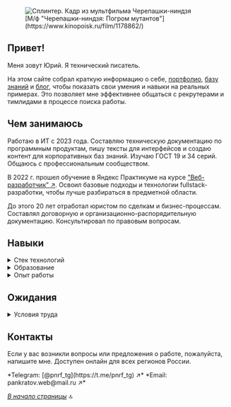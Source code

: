 
<a name="top-of-page"></a>

<figure style={{display: "flex", flexDirection: "column"}}>
	<img style={{margin: "0 auto", border: "1px solid rgb(128, 128, 128)", borderTopLeftRadius: "10px 10px", borderBottomLeftRadius: "10px 10px", borderTopRightRadius: "10px 10px", overflow: "hidden"}} src="https://github.com/pnrf/myrepo/blob/main/images/banner.png?raw=true" alt="Сплинтер. Кадр из мультфильма Черепашки-ниндзя" />
	<figcaption style={{margin: "0 0 0 auto", fontSize: "12px", fontStyle: "italic"}}>[М/ф "Черепашки-ниндзя: Погром мутантов"](https://www.kinopoisk.ru/film/1178862/) </figcaption>
</figure>

## Привет!

Меня зовут Юрий. Я технический писатель.

На этом сайте собрал краткую информацию о себе, [портфолио](./portfolio/), [базу знаний](./knowledge-base/) и [блог](./blog/), чтобы показать свои умения и навыки на реальных примерах. Это позволяет мне эффективнее общаться с рекрутерами и тимлидами в процессе поиска работы.
 
## Чем занимаюсь

Работаю в ИТ с 2023 года. Составляю техническую документацию по программным продуктам, пишу тексты для интерфейсов и создаю контент для корпоративных баз знаний. Изучаю ГОСТ 19 и 34 серий. Общаюсь с профессиональным сообществом.

В 2022 г. прошел обучение в Яндекс Практикуме на курсе ["Веб-разработчик" ↗](https://practicum.yandex.ru/web/). Освоил базовые подходы и технологии fullstack-разработки, чтобы лучше разбираться в предметной области.

До этого 20 лет отработал юристом по сделкам и бизнес-процессам. Составлял договорную и организационно-распорядительную документацию. Консультировал по правовым вопросам.

## Навыки

<details>
  <summary>Cтек технологий</summary>
	<br />
	Фронтенд
	<p style={{display: 'flex', flexWrap: 'wrap', gap: '10px', margin: '20px 0'}}>
		<a href="https://html.spec.whatwg.org/multipage/" target="_blank">
			<img src="https://img.shields.io/badge/HTML-informational?style=flat&logo=html5&logoColor=white&labelColor=E34F26&color=4E4E4E" alt="HTML Living Standard" />
		</a>
		<a href="https://www.w3.org/Style/CSS/Overview.ru.html" target="_blank">
			<img src="https://img.shields.io/badge/CSS-informational?style=flat&logo=css3&logoColor=white&labelColor=1572B6&color=4E4E4E" alt="Web Style Sheets home page" />
		</a>
		<a href="https://sass-lang.com" target="_blank">
			<img src="https://img.shields.io/badge/SCSS-informational?style=flat&logo=sass&logoColor=white&labelColor=CC6699&color=4E4E4E" alt="SCSS" />
		</a>
		<a href="https://tailwindcss.com" target="_blank">
			<img src="https://img.shields.io/badge/Tailwind-informational?style=flat&logo=tailwindcss&logoColor=white&labelColor=06B6D4&color=4E4E4E" alt="Tailwind" />
		</a>
		<a href="https://www.ecma-international.org/publications-and-standards/standards/ecma-262/" target="_blank">
			<img src="https://img.shields.io/badge/JavaScript-informational?style=flat&logo=JavaScript&logoColor=white&labelColor=F7DF1E&color=4E4E4E" alt="ECMAScript 2022 language specification" />
		</a>
		<a href="https://www.typescriptlang.org/docs/" target="_blank">
			<img src="https://img.shields.io/badge/TypeScript-informational?style=flat&logo=typescript&logoColor=white&labelColor=3178C6&color=4E4E4E" alt="Typescript" />
		</a>
		<a href="https://ru.react.js.org/docs/getting-started.html" target="_blank">
			<img src="https://img.shields.io/badge/React-informational?style=flat&logo=React&logoColor=white&labelColor=61dafb&color=4e4e4e" alt="React JS" />
		</a>
		<a href="https://nextjs.org/" target="_blank">
			<img src="https://img.shields.io/badge/Next.js-informational?style=flat&logo=nextdotjs&logoColor=white&labelColor=000&color=4e4e4e" alt="Next.js" />
		</a>
		<a href="https://nextra.site" target="_blank">
			<img src="https://img.shields.io/badge/Nextra-informational?style=flat&logo=nextra&logoColor=white&labelColor=000&color=4e4e4e" alt="Nextra" />
		</a>
		<a href="https://webpack.js.org" target="_blank">
			<img src="https://img.shields.io/badge/Webpack-informational?style=flat&logo=webpack&logoColor=white&labelColor=8DD6F9&color=4E4E4E" alt="Webpack" />
		</a>
		<a href="https://storybook.js.org" target="_blank">
			<img src="https://img.shields.io/badge/Storybook-informational?style=flat&logo=Storybook&logoColor=white&labelColor=FF4785&color=4E4E4E" alt="Storybook" />
		</a>
		<a href="https://tilda.cc/ru/" target="_blank">
			<img src="https://img.shields.io/badge/Tilda-informational?style=flat&logo=tildapublishing&logoColor=white&labelColor=FFA282&color=4e4e4e" alt="Tilda" />
		</a>
	</p>
	Бэкенд
	<p style={{display: 'flex', flexWrap: 'wrap', gap: '10px', margin: '20px 0'}}>
		<a href="https://nodejs.org/ru/" target="_blank">
			<img src="https://img.shields.io/badge/Node.js-informational?style=flat&logo=Node.js&logoColor=white&labelColor=6DA55F&color=4E4E4E" alt="Node.js" />
		</a>
		<a href="https://expressjs.com/ru/" target="_blank">
			<img src="https://img.shields.io/badge/Express.js-informational?style=flat&logo=Express&logoColor=white&labelColor=404D59&color=4E4E4E" alt="Express.js" />
		</a>
		<a href="https://nginx.org/ru/docs/" target="_blank">
			<img src="https://img.shields.io/badge/nginx-informational?style=flat&logo=nginx&logoColor=white&labelColor=009639&color=4E4E4E" alt="nginx documentation" />
		</a>
		<a href="https://pm2.keymetrics.io" target="_blank">
			<img src="https://img.shields.io/badge/pm2-informational?style=flat&logo=pm2&logoColor=white&labelColor=2B037A&color=4E4E4E" alt="PM2" />
		</a>
		<a href="https://babeljs.io" target="_blank">
			<img src="https://img.shields.io/badge/Babel-informational?style=flat&logo=babel&logoColor=white&labelColor=F9DC3E&color=4E4E4E" alt="Babel" />
		</a>
		<a href="https://github.com/mongodb/docs?ysclid=m3tdb1a6t2923907176" target="_blank">
			<img src="https://img.shields.io/badge/MongoDB-informational?style=flat&logo=MongoDB&logoColor=white&labelColor=4EA94B&color=4E4E4E" alt="MongoDB Documentation" />
		</a>
	</p>
	Дополнительно
	<p style={{display: 'flex', flexWrap: 'wrap', gap: '10px', margin: '20px 0'}}>
		<a href="https://git-scm.com/doc" target="_blank">
			<img src="https://img.shields.io/badge/Git-informational?style=flat&logo=git&logoColor=white&labelColor=F05032&color=4E4E4E" alt="Git is a free and open source distributed version control system." />
		</a>
		<a href="https://github.com" target="_blank">
			<img src="https://img.shields.io/badge/GitHub-informational?style=flat&logo=GitHub&logoColor=white&labelColor=181717&color=4E4E4E" alt="Github home page" />
		</a>
		<a href="https://www.markdownguide.org" target="_blank">
			<img src="https://img.shields.io/badge/Markdown-informational?style=flat&logo=MarkDown&logoColor=white&labelColor=000000&color=4E4E4E" alt="Markdown" />
		</a>
		<a href="https://www.figma.com" target="_blank">
			<img src="https://img.shields.io/badge/Figma-informational?style=flat&logo=figma&logoColor=white&labelColor=F24E1E&color=4E4E4E" alt="Figma" />
		</a>
		<a href="https://www.adobe.com/products/photoshop.html" target="_blank">
			<img src="https://img.shields.io/badge/Photoshop-informational?style=flat&logo=adobephotoshop&logoColor=white&labelColor=31A8FF&color=4E4E4E" alt="Photoshop" />
		</a>
		<a href="https://www.drawio.com" target="_blank">
			<img src="https://img.shields.io/badge/Draw.io-informational?style=flat&logo=diagramsdotnet&logoColor=white&labelColor=F08705&color=4e4e4e" alt="Draw.io" />
		</a>
		<a href="https://workspace.google.com/intl/ru/" target="_blank">
			<img src="https://img.shields.io/badge/GoogleApps-informational?style=flat&logo=google&logoColor=white&labelColor=4285F4&color=4e4e4e" alt="Google Apps" />
		</a>
		<a href="https://obsidian.md" target="_blank">
			<img src="https://img.shields.io/badge/Obsidian-informational?style=flat&logo=obsidian&logoColor=white&labelColor=7C3AED&color=4e4e4e" alt="Obsidian" />
		</a>
	</p>
</details>

<details>
	<summary>Образование</summary>
	<br />
	**Курсы**
	- 2022 – Яндекс Практикум, веб-разработчик
	- 2021 – Академия Бизнеса и Управления Системами, педагог-библиотекарь
	- 2020 – АБиУС, методист в сфере профессионального образования
	- 2019 – City Business School, личная эффективность и управленческие навыки
	- 2018 – РЭУ им. Г.В. Плеханова, управление персоналом

	**Высшее образование**
	- 2003 – Институт международной торговли и права, юриспруденция
</details>

<details>
	<summary>Опыт работы</summary>
	<br />
	**Технический писатель**

	- 2024 – [Библиотека №7 ↗](https://www.library7.ru), отдел технической документации
	- 2023 – ИТ-компания, разработчик ИИ-сервисов, MedTech

	**Юрист по сделкам и бизнес-процессам**

	- 2021 – Аудиторская компания
	- 2020 – ИТ-компания, FinTech
	- 2015 – Сеть медицинских лабораторий
	- 2010 – Сеть магазинов женской одежды и мебельных салонов
	- 2008 – Консалтинговая компания
	- 2005 – Автотехцентры Volkswagen и Honda
	- 2004 – Сеть ресторанов и кафе
	- 2003 – Аптечная сеть
	- 2001 – Веб-студия
</details>

## Ожидания
<details>
	<summary>Условия труда</summary>
	<br />
	**Компания**
	- Продуктовая компания. Не стартап!
	- Выстроенные рабочие процессы. Онбординг.
	- Ментор: кто-то опытный, с кем можно советоваться. 
	- База знаний с описанием продуктов и шаблонами документов.

	**Оборудование и ПО**
	- Macbook, мониторы 4K 24"-27" (2 шт.), смартфон.
	- Google Workspace, MS Office, таск-менеджер (YouTrack, Yandex Tracker, etc.), Email.
	- СПС (для работы с ГОСТами): Техэксперт, Система юрист, Гарант или КонсультантПлюс.

	**Условия**
	- Формат работы: удалённый (!) либо гибридный (в Сколково).
	- График работы: гибкий (начало 08:00 – 10:00).
	- Соцпакет: ДМС, фитнес, дополнительное обучение.
	- Оформление: по трудовому договору.  
  
</details>

## Контакты

Если у вас возникли вопросы или предложения о работе, пожалуйста, напишите мне. Доступен онлайн для всех регионов России.

<Callout type="info">
*Telegram: [@pnrf_tg](https://t.me/pnrf_tg) ↗*  
*Email: pankratov.web@mail.ru ↗*
</Callout>

<br />

*[В начало страницы](#top-of-page)* 🔝